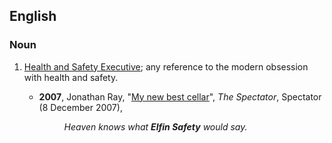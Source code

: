 ==English==

===Noun===
{{en-noun|-|sg=[[elfin]] [[safety]]}}

# {{UK|informal|pejorative}} [[w:Health and Safety Executive|Health and Safety Executive]]; any reference to the modern obsession with health and safety.
#* '''2007''', Jonathan Ray, "[http://www.spectator.co.uk/archive/style-and-travel/388581/my-new-best-cellar.thtml?SelectedIssueDate=8+December+2007 My new best cellar]", ''The Spectator'', Spectator (8 December 2007),
#*:''Heaven knows what '''Elfin Safety''' would say.''